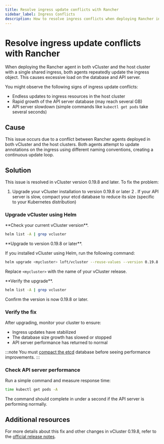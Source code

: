 ```yaml
---
title: Resolve ingress update conflicts with Rancher
sidebar_label: Ingress Conflicts
description: How to resolve ingress conflicts when deploying Rancher in both vCluster and the host cluster.
---
```



# Resolve ingress update conflicts with Rancher

When deploying the Rancher agent in both vCluster and the host cluster with a single shared ingress, both agents repeatedly update the ingress object. This causes excessive load on the database and API server.

You might observe the following signs of ingress update conflicts:

- Endless updates to ingress resources in the host cluster
- Rapid growth of the API server database (may reach several GB)
- API server slowdown (simple commands like `kubectl get pods` take several seconds)

## Cause

This issue occurs due to a conflict between Rancher agents deployed in both vCluster and the host clusters. Both agents attempt to update annotations on the ingress using different naming conventions, creating a continuous update loop.

## Solution

This issue is resolved in vCluster version 0.19.8 and later. To fix the problem:

1. Upgrade your vCluster installation to version 0.19.8 or later
2
. If your API server is slow, compact your etcd database to reduce its size (specific to your Kubernetes distribution)

### Upgrade vCluster using Helm

<Flow id="upgrade-vcluster">
<Step>
**Check your current vCluster version**.

```bash
helm list -A | grep vcluster
```
</Step>

<Step>
**Upgrade to version 0.19.8 or later**.

If you installed vCluster using Helm, run the following command:

```bash
helm upgrade <mycluster> loft/vcluster --reuse-values --version 0.19.8
```

Replace `<mycluster>` with the name of your vCluster release.
</Step>

<Step>
**Verify the upgrade**.

```bash
helm list -A | grep vcluster
```

Confirm the version is now 0.19.8 or later.
</Step>
</Flow>

### Verify the fix

After upgrading, monitor your cluster to ensure:

- Ingress updates have stabilized
- The database size growth has slowed or stopped
- API server performance has returned to normal

:::note
You must [compact the etcd](./etcd-compaction) database before seeing performance improvements.
:::

### Check API server performance

Run a simple command and measure response time:

```bash
time kubectl get pods -A
```

The command should complete in under a second if the API server is performing normally.

## Additional resources

For more details about this fix and other changes in vCluster 0.19.8, refer to the [official release notes](https://github.com/loft-sh/vcluster/releases/tag/v0.19.8).